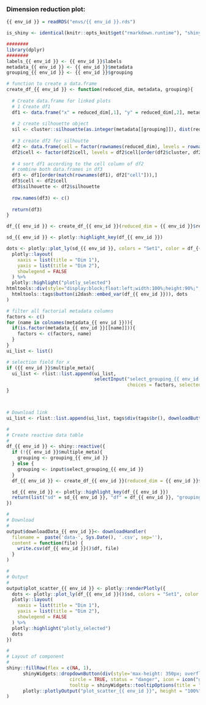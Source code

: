 
### Dimension reduction plot:

<!-- Component created on {{ date }} -->

```r
{{ env_id }} = readRDS("envs/{{ env_id }}.rds")

is_shiny <- identical(knitr::opts_knit$get("rmarkdown.runtime"), "shiny")

########
library(dplyr)
########
labels_{{ env_id }} <- {{ env_id }}$labels
metadata_{{ env_id }} <- {{ env_id }}$metadata
grouping_{{ env_id }} <- {{ env_id }}$grouping

# function to create a data.frame
create_df_{{ env_id }} <- function(reduced_dim, metadata, grouping){
  
  # Create data.frame for linked plots
  # 1 Create df1 
  df1 <- data.frame("x" = reduced_dim[,1], "y" = reduced_dim[,2], metadata)
  
  # 2 create silhouette object
  sil <- cluster::silhouette(as.integer(metadata[[grouping]]), dist(reduced_dim))
  
  # 3 create df2 for silhoutte
  df2 <- data.frame(cell = factor(rownames(reduced_dim), levels = rownames(reduced_dim)), silhouette = sil[,"sil_width"], cluster = factor(sil[,"cluster"], levels = unique(as.numeric(metadata[[grouping]])[order(as.numeric(metadata[[grouping]]))]), ordered = T))
  df2$cell <- factor(df2$cell, levels = df2$cell[order(df2$cluster, df2$silhouette)])
  
  # 4 sort df1 according to the cell column of df2
  # combine both data.frames in df3
  df3 <- df1[order(match(rownames(df1), df2["cell"])),]
  df3$cell <- df2$cell
  df3$silhouette <- df2$silhouette
  
  row.names(df3) <- c()
  
  return(df3)
}
```

```r

df_{{ env_id }} <- create_df_{{ env_id }}(reduced_dim = {{ env_id }}$reduced_dim, metadata = metadata_{{ env_id }}, grouping = grouping_{{ env_id }})

sd_{{ env_id }} <- plotly::highlight_key(df_{{ env_id }})

dots <- plotly::plot_ly(sd_{{ env_id }}, colors = "Set1", color = df_{{ env_id }}[[grouping_{{ env_id }}]], x = ~x, y = ~y, mode = "markers", textposition = "top", hoverinfo = "x+y+text", text = paste("grouping: ", df_{{ env_id }}[[grouping_{{ env_id }}]], "</br> label: ", labels_{{ env_id }}), type = "scattergl") %>%
  plotly::layout(
    xaxis = list(title = "Dim 1"),
    yaxis = list(title = "Dim 2"),
    showlegend = FALSE
  ) %>%
  plotly::highlight("plotly_selected")
htmltools::div(style="display:block;float:left;width:100%;height:90%;",
  htmltools::tags$button(i2dash::embed_var(df_{{ env_id }})), dots
)
```

```r
# filter all factorial metadata columns
factors <- c()
for (name in colnames(metadata_{{ env_id }})){
  if(is.factor(metadata_{{ env_id }}[[name]])){
    factors <- c(factors, name)
  }
}
ui_list <- list()

# selection field for x
if ({{ env_id }}$multiple_meta){
  ui_list <- rlist::list.append(ui_list,
                                selectInput("select_grouping_{{ env_id }}", label = "Select column for grouping:",
                                            choices = factors, selected = grouping_{{ env_id }}))
}



# Download link
ui_list <- rlist::list.append(ui_list, tags$div(tags$br(), downloadButton('downloadData_{{ env_id }}', 'Download data')))

#
# Create reactive data table
#
df_{{ env_id }} <- shiny::reactive({
  if (!{{ env_id }}$multiple_meta){
    grouping <- grouping_{{ env_id }}
  } else {
    grouping <- input$select_grouping_{{ env_id }}
  }
  df_{{ env_id }} <- create_df_{{ env_id }}(reduced_dim = {{ env_id }}$reduced_dim, metadata = metadata_{{ env_id }}, grouping = grouping)

  sd_{{ env_id }} <- plotly::highlight_key(df_{{ env_id }})
  return(list("sd" = sd_{{ env_id }}, "df" = df_{{ env_id }}, "grouping" = grouping))
})

#
# Download
#
output$downloadData_{{ env_id }}<- downloadHandler(
  filename =  paste('data-', Sys.Date(), '.csv', sep=''),
  content = function(file) {
    write.csv(df_{{ env_id }}()$df, file)
  }
)

#
# Output
#
output$plot_scatter_{{ env_id }} <- plotly::renderPlotly({
  dots <- plotly::plot_ly(df_{{ env_id }}()$sd, colors = "Set1", color = df_{{ env_id }}()$df[[df_{{ env_id }}()$grouping]], x = ~x, y = ~y, mode = "markers", textposition = "top", hoverinfo = "x+y+text", text = paste("grouping: ", df_{{ env_id }}()$df[[df_{{ env_id }}()$grouping]], "</br> label: ", labels_{{ env_id }}),  type = "scattergl") %>%
  plotly::layout(
    xaxis = list(title = "Dim 1"),
    yaxis = list(title = "Dim 2"),
    showlegend = FALSE
  ) %>%
  plotly::highlight("plotly_selected")
  dots
})

#
# Layout of component
#
shiny::fillRow(flex = c(NA, 1),
      shinyWidgets::dropdownButton(div(style='max-height: 350px; overflow-x: auto;',do.call(shiny::inputPanel, ui_list)),
                       circle = TRUE, status = "danger", icon = icon("gear"), width = "300px",
                       tooltip = shinyWidgets::tooltipOptions(title = "Click, to change plot settings:")),
      plotly::plotlyOutput("plot_scatter_{{ env_id }}", height = "100%")
)
```


